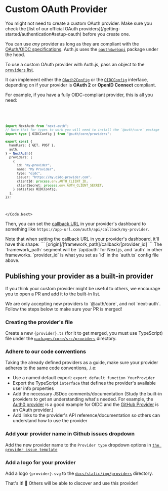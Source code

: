 
# Custom OAuth Provider

<Callout>
  You might not need to create a custom OAuth provider. Make sure you check the
  [list of our official OAuth providers](/getting-started/authentication#setup-oauth)
  before you create one.
</Callout>

You can use _any_ provider as long as they are compliant with the [OAuth/OIDC specifications](https://openid.net/developers/specs/). Auth.js uses the [`oauth4webapi`](https://github.com/panva/oauth4webapi/blob/main/docs/README.md) package under the hood.

To use a custom OAuth provider with Auth.js, pass an object to the [`providers` list](/reference/core#providers).

It can implement either the [`OAuth2Config`](/reference/core/providers#oauth2configprofile) or the [`OIDCConfig`](/reference/core/providers#oidcconfigprofile) interface, depending on if your provider is **OAuth 2** or **OpenID Connect** compliant.

For example, if you have a fully OIDC-compliant provider, this is all you need:

<Code>
<Code.Next>

```ts filename="./auth.ts"
import NextAuth from "next-auth";
// Note that for types to work you will need to install the `@auth/core` package
import type { OIDCConfig } from "@auth/core/providers";

export const {
  handlers: { GET, POST },
  auth,
} = NextAuth({
  providers: [
    {
      id: "my-provider",
      name: "My Provider",
      type: "oidc",
      issuer: "https://my.oidc-provider.com",
      clientId: process.env.AUTH_CLIENT_ID,
      clientSecret: process.env.AUTH_CLIENT_SECRET,
    } satisfies OIDCConfig,
  ],
});
```

</Code.Next>
</Code>

Then, you can set the [callback URL](https://www.ietf.org/archive/id/draft-ietf-oauth-v2-1-07.html#name-client-redirection-endpoint) in your provider's dashboard to something like `https://app-url.com/auth/api/callback/my-provider`.

<Callout type="warning">
  Note that when setting the callback URL in your provider's dashboard, it'll
  have this shape: ``` [origin]/[framework_path]/callback/[provider_id] ``` The
  `framework_path` segment will be `/api/auth` for Next.js, and `auth` in other
  frameworks. `provider_id` is what you set as `id` in the `auth.ts` config file
  above.
</Callout>

## Publishing your provider as a built-in provider

If you think your custom provider might be useful to others, we encourage you to open a PR and add it to the built-in list.

<Callout type="warning">
  We are only accepting new providers to `@auth/core`, and not `next-auth`.
  Follow the steps below to make sure your PR is merged!
</Callout>

<Steps>

### Creating the provider's file

Create a new `{provider}.ts` (for it to get merged, you must use TypeScript) file under the [`packages/core/src/providers`](https://github.com/nextauthjs/next-auth/tree/main/packages/core/src/providers) directory.

### Adhere to our code conventions

Taking the already defined providers as a guide, make sure your provider adheres to the same code conventions, .i.e:

- Use a named default export: `export default function YourProvider`
- Export the TypeScript `interface` that defines the provider's available user info properties
- Add the necessary JSDoc comments/documentation (Study the built-in providers to get an understanding what's needed. For example, the [Auth0 provider](https://github.com/nextauthjs/next-auth/blob/main/packages/core/src/providers/auth0.ts) is a good example for OIDC and the [GitHub Provider](https://github.com/nextauthjs/next-auth/blob/main/packages/core/src/providers/github.ts) is an OAuth provider.)
- Add links to the provider's API reference/documentation so others can understand how to use the provider

### Add your provider name in Github issues dropdown

Add the new provider name to the `Provider type` dropdown options in [`the provider issue template`](https://github.com/nextauthjs/next-auth/edit/main/.github/ISSUE_TEMPLATE/2_bug_provider.yml)

### Add a logo for your provider

Add a logo `{provider}.svg` to the [`docs/static/img/providers`](https://github.com/nextauthjs/next-auth/tree/main/docs/static/img/providers) directory.

</Steps>

That's it! 🎉 Others will be able to discover and use this provider!
